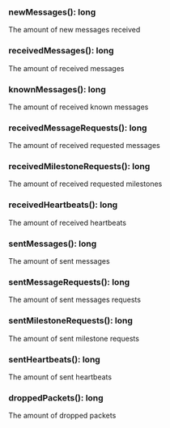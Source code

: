 ### newMessages(): long

The amount of new messages received

### receivedMessages(): long

The amount of received messages

### knownMessages(): long

The amount of received known messages

### receivedMessageRequests(): long

The amount of received requested messages

### receivedMilestoneRequests(): long

The amount of received requested milestones

### receivedHeartbeats(): long

The amount of received heartbeats

### sentMessages(): long

The amount of sent messages

### sentMessageRequests(): long

The amount of sent messages requests

### sentMilestoneRequests(): long

The amount of sent milestone requests

### sentHeartbeats(): long

The amount of sent heartbeats

### droppedPackets(): long

The amount of dropped packets
